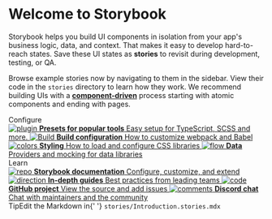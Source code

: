 
<Meta title="Example/Introduction" />

<style>
    {`
        .subheading {
            --mediumdark: '#999999';
            font-weight: 900;
            font-size: 13px;
            color: #999;
            letter-spacing: 6px;
            line-height: 24px;
            text-transform: uppercase;
            margin-bottom: 12px;
            margin-top: 40px;
        }

        .link-list {
            display: grid;
            grid-template-columns: 1fr;
            grid-template-rows: 1fr 1fr;
            row-gap: 10px;
        }

        @media (min-width: 620px) {
            .link-list {
                row-gap: 20px;
                column-gap: 20px;
                grid-template-columns: 1fr 1fr;
            }
        }

        @media all and (-ms-high-contrast:none) {
        .link-list {
                display: -ms-grid;
                -ms-grid-columns: 1fr 1fr;
                -ms-grid-rows: 1fr 1fr;
            }
        }

        .link-item {
            display: block;
            padding: 20px 30px 20px 15px;
            border: 1px solid #00000010;
            border-radius: 5px;
            transition: background 150ms ease-out, border 150ms ease-out, transform 150ms ease-out;
            color: #333333;
            display: flex;
            align-items: flex-start;
        }

        .link-item:hover {
            border-color: #1EA7FD50;
            transform: translate3d(0, -3px, 0);
            box-shadow: rgba(0, 0, 0, 0.08) 0 3px 10px 0;
        }

        .link-item:active {
            border-color: #1EA7FD;
            transform: translate3d(0, 0, 0);
        }

        .link-item strong {
            font-weight: 700;
            display: block;
            margin-bottom: 2px;
        }

        .link-item img {
            height: 40px;
            width: 40px;
            margin-right: 15px;
            flex: none;
        }

        .link-item span {
            font-size: 14px;
            line-height: 20px;
        }

        .tip {
            display: inline-block;
            border-radius: 1em;
            font-size: 11px;
            line-height: 12px;
            font-weight: 700;
            background: #E7FDD8;
            color: #66BF3C;
            padding: 4px 12px;
            margin-right: 10px;
            vertical-align: top;
        }

        .tip-wrapper {
            font-size: 13px;
            line-height: 20px;
            margin-top: 40px;
            margin-bottom: 40px;
        }

        .tip-wrapper code {
            font-size: 12px;
            display: inline-block;
        }
    `}
</style>

# Welcome to Storybook

Storybook helps you build UI components in isolation from your app's business logic, data, and context.
That makes it easy to develop hard-to-reach states. Save these UI states as **stories** to revisit during development, testing, or QA.

Browse example stories now by navigating to them in the sidebar.
View their code in the `stories` directory to learn how they work.
We recommend building UIs with a [**component-driven**](https://componentdriven.org) process starting with atomic components and ending with pages.

<div className="subheading">Configure</div>

<div className="link-list">
    <a
        className="link-item"
        href="https://storybook.js.org/docs/react/addons/addon-types"
        target="_blank"
    >
        <img src={Plugin} alt="plugin" />
        <span>
            <strong>Presets for popular tools</strong>
            Easy setup for TypeScript, SCSS and more.
        </span>
    </a>
    <a
        className="link-item"
        href="https://storybook.js.org/docs/react/configure/webpack"
        target="_blank"
    >
        <img src={StackAlt} alt="Build" />
        <span>
            <strong>Build configuration</strong>
            How to customize webpack and Babel
        </span>
    </a>
    <a
        className="link-item"
        href="https://storybook.js.org/docs/react/configure/styling-and-css"
        target="_blank"
    >
        <img src={Colors} alt="colors" />
        <span>
            <strong>Styling</strong>
            How to load and configure CSS libraries
        </span>
    </a>
    <a
        className="link-item"
        href="https://storybook.js.org/docs/react/get-started/setup#configure-storybook-for-your-stack"
        target="_blank"
    >
        <img src={Flow} alt="flow" />
        <span>
            <strong>Data</strong>
            Providers and mocking for data libraries
        </span>
    </a>
</div>

<div className="subheading">Learn</div>

<div className="link-list">
    <a className="link-item" href="https://storybook.js.org/docs" target="_blank">
        <img src={Repo} alt="repo" />
        <span>
            <strong>Storybook documentation</strong>
            Configure, customize, and extend
        </span>
    </a>
    <a className="link-item" href="https://storybook.js.org/tutorials/" target="_blank">
        <img src={Direction} alt="direction" />
        <span>
            <strong>In-depth guides</strong>
            Best practices from leading teams
        </span>
    </a>
    <a className="link-item" href="https://github.com/storybookjs/storybook" target="_blank">
        <img src={Code} alt="code" />
        <span>
            <strong>GitHub project</strong>
            View the source and add issues
        </span>
    </a>
    <a className="link-item" href="https://discord.gg/storybook" target="_blank">
        <img src={Comments} alt="comments" />
        <span>
            <strong>Discord chat</strong>
            Chat with maintainers and the community
        </span>
    </a>
</div>

<div className="tip-wrapper">
    <span className="tip">Tip</span>Edit the Markdown in{' '}
    <code>stories/Introduction.stories.mdx</code>
</div>
